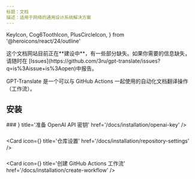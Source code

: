```yaml
---
标题：文档
描述：适用于网络的通用设计系统解决方案
---
```


  KeyIcon,
  Cog6ToothIcon,
  PlusCircleIcon,
} from '@heroicons/react/24/outline'

<Callout type='info'>
  这个文档网站目前正在**建设中**，有一些部分缺失。如果你需要的信息缺失，请随时在
  [Issues](https://github.com/3ru/gpt-translate/issues?q=is%3Aissue+is%3Aopen)中报告。
</Callout>

GPT-Translate 是一个可以与 GitHub Actions 一起使用的自动化文档翻译操作（工作流）。

## 安装

<Steps>
###
<Card
  icon={<KeyIcon />}
  title='准备 OpenAI API 密钥'
  href='/docs/installation/openai-key'
/>

###

<Card
  icon={<Cog6ToothIcon />}
  title='仓库设置'
  href='/docs/installation/repository-settings'
/>

###

<Card
  icon={<PlusCircleIcon />}
  title='创建 GitHub Actions 工作流'
  href='/docs/installation/create-workflow'
/>
</Steps>
